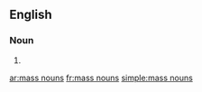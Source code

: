==English==

===Noun===
{{head|en|head=[[mass]] [[nouns]]}}

# {{plural of|mass noun}}

[[ar:mass nouns]]
[[fr:mass nouns]]
[[simple:mass nouns]]